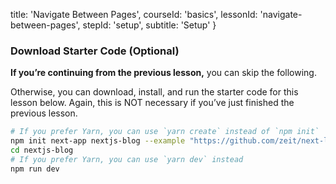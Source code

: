 
  title: 'Navigate Between Pages',
  courseId: 'basics',
  lessonId: 'navigate-between-pages',
  stepId: 'setup',
  subtitle: 'Setup'
}

### Download Starter Code (Optional)

**If you’re continuing from the previous lesson,** you can skip the following.

Otherwise, you can download, install, and run the starter code for this lesson below. Again, this is NOT necessary if you’ve just finished the previous lesson.

```bash
# If you prefer Yarn, you can use `yarn create` instead of `npm init`
npm init next-app nextjs-blog --example "https://github.com/zeit/next-learn-starter/tree/master/navigate-between-pages-starter"
cd nextjs-blog
# If you prefer Yarn, you can use `yarn dev` instead
npm run dev
```

